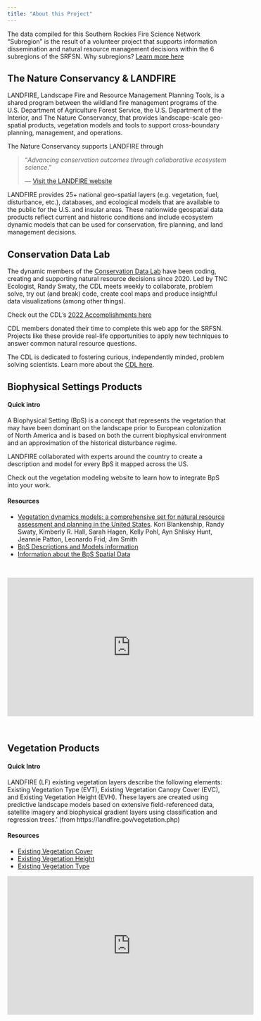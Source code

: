 ---
title: "About this Project"
---
The data compiled for this Southern Rockies Fire Science Network "Subregion" is the result of a volunteer project that supports information dissemination and natural resource management decisions within the 6 subregions of the SRFSN. Why subregions? [Learn more here](https://www.southernrockiesfirescience.org/why-subregions/){target="blank"}

## The Nature Conservancy & LANDFIRE

LANDFIRE, Landscape Fire and Resource Management Planning Tools, is a shared program between the wildland fire management programs of the U.S. Department of Agriculture Forest Service, the U.S. Department of the Interior, and The Nature Conservancy, that provides landscape-scale geo-spatial products, vegetation models and tools to support cross-boundary planning, management, and operations.

The Nature Conservancy supports LANDFIRE through

>"_Advancing conservation outcomes through collaborative ecosystem science_."
>
> --- [Visit the LANDFIRE website](https://landfire.gov){target="blank"}

LANDFIRE provides 25+ national geo-spatial layers (e.g. vegetation, fuel, disturbance, etc.), databases, and ecological models that are available to the public for the U.S. and insular areas. These nationwide geospatial data products reflect current and historic conditions and include ecosystem dynamic models that can be used for conservation, fire planning, and land management decisions.

## Conservation Data Lab
The dynamic members of the [Conservation Data Lab](https://conservationdatalab.org/){target="blank"} have been coding, creating and supporting natural resource decisions since 2020. Led by TNC Ecologist, Randy Swaty, the CDL meets weekly to collaborate, problem solve, try out (and break) code, create cool maps and produce insightful data visualizations (among other things). 

Check out the CDL's [2022 Accomplishments here](https://conservationdatalab.org/year_end_2022.html){targe="blank"} 

CDL members donated their time to complete this web app for the SRFSN. Projects like these provide real-life opportunities to apply new techniques to answer common natural resource questions. 

The CDL is dedicated to fostering curious, independently minded, problem solving scientists. Learn more about the [CDL here](https://conservationdatalab.org/){target="blank"}.  

## Biophysical Settings Products

#### Quick intro
A Biophysical Setting (BpS) is a concept that represents the vegetation that may have been dominant on the landscape prior to European colonization of North America and is based on both the current biophysical environment and an approximation of the historical disturbance regime.

LANDFIRE collaborated with experts around the country to create a description and model for every BpS it mapped across the US.

Check out the vegetation modeling website to learn how to integrate BpS into your work.

#### Resources
* [Vegetation dynamics models: a comprehensive set for natural resource assessment and planning in the United States](https://esajournals.onlinelibrary.wiley.com/doi/pdf/10.1002/ecs2.3484){target="blank"}. Kori Blankenship, Randy Swaty, Kimberly R. Hall, Sarah Hagen, Kelly Pohl, Ayn Shlisky Hunt, Jeannie Patton, Leonardo Frid, Jim Smith
* [BpS Descriptions and Models information](https://landfire.gov/bps-models.php){target="blank"}
* [Information about the BpS Spatial Data](https://landfire.gov/bps.php){target="blank"}

<br>

<iframe width="560" height="315" src="https://www.youtube.com/embed/xjaWJCe7udQ" title="YouTube video player" frameborder="0" allow="accelerometer; autoplay; clipboard-write; encrypted-media; gyroscope; picture-in-picture; web-share" allowfullscreen>

</iframe>

<br>

## Vegetation Products

#### Quick Intro
LANDFIRE (LF) existing vegetation layers describe the following elements: Existing Vegetation Type (EVT), Existing Vegetation Canopy Cover (EVC), and Existing Vegetation Height (EVH). These layers are created using predictive landscape models based on extensive field-referenced data, satellite imagery and biophysical gradient layers using classification and regression trees.' (from https://landfire.gov/vegetation.php)

#### Resources

* [Existing Vegetation Cover](https://landfire.gov/evc.php){target="blank"}
* [Existing Vegetation Height](https://landfire.gov/evh.php){target="blank"}
* [Existing Vegetation Type](https://landfire.gov/evt.php){target="blank"}
<br>

<iframe width="560" height="315" src="https://www.youtube.com/embed/R3Jn6sxaXR0" title="YouTube video player" frameborder="0" allow="accelerometer; autoplay; clipboard-write; encrypted-media; gyroscope; picture-in-picture; web-share" allowfullscreen>

</iframe>